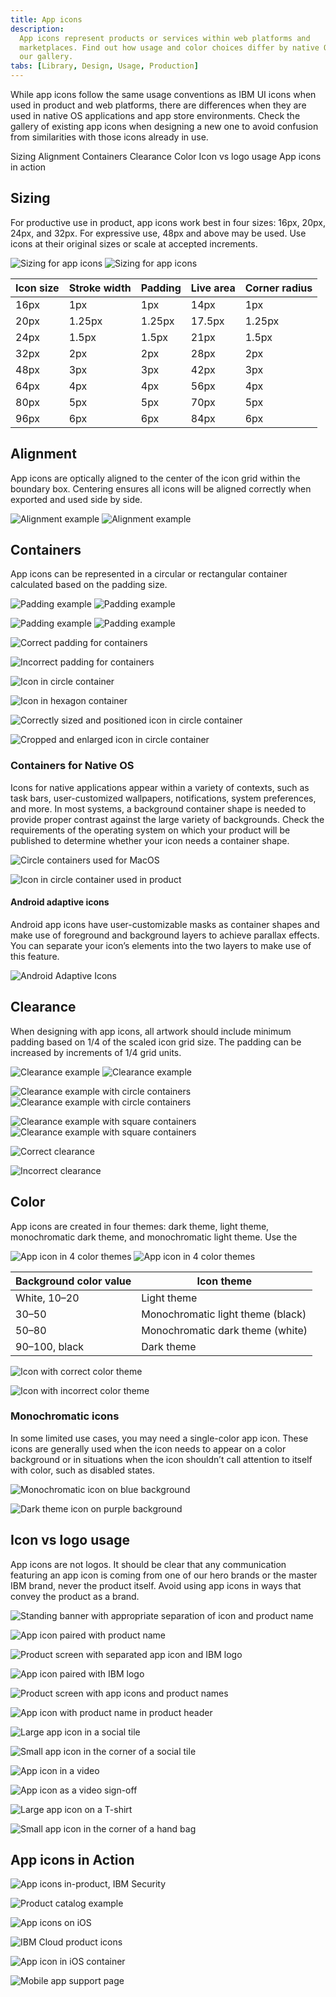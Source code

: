 ```yaml
---
title: App icons
description:
  App icons represent products or services within web platforms and
  marketplaces. Find out how usage and color choices differ by native OS. See
  our gallery.
tabs: [Library, Design, Usage, Production]
---
```


<PageDescription>

While app icons follow the same usage conventions as IBM UI icons when used in
product and web platforms, there are differences when they are used in native OS
applications and app store environments. Check the gallery of existing app icons
when designing a new one to avoid confusion from similarities with those icons
already in use.

</PageDescription>

<AnchorLinks>
  <AnchorLink>Sizing</AnchorLink>
  <AnchorLink>Alignment</AnchorLink>
  <AnchorLink>Containers</AnchorLink>
  <AnchorLink>Clearance</AnchorLink>
  <AnchorLink>Color</AnchorLink>
  <AnchorLink>Icon vs logo usage</AnchorLink>
  <AnchorLink>App icons in action</AnchorLink>
</AnchorLinks>

## Sizing

For productive use in product, app icons work best in four sizes: 16px, 20px, 24px, and 32px. For expressive use, 48px and above may be used. Use icons at their original sizes or scale at accepted increments.

<ArtDirection>

![Sizing for app icons](images/2_1-1_Sizing_Mobile.svg)
![Sizing for app icons](images/2_1-1_Sizing.svg)

</ArtDirection>

| Icon size | Stroke width | Padding | Live area | Corner radius |
| --------- | ------------ | ------- | --------- | ------------- |
| 16px      | 1px          | 1px     | 14px      | 1px           |
| 20px      | 1.25px       | 1.25px  | 17.5px    | 1.25px        |
| 24px      | 1.5px        | 1.5px   | 21px      | 1.5px         |
| 32px      | 2px          | 2px     | 28px      | 2px           |
| 48px      | 3px          | 3px     | 42px      | 3px           |
| 64px      | 4px          | 4px     | 56px      | 4px           |
| 80px      | 5px          | 5px     | 70px      | 5px           |
| 96px      | 6px          | 6px     | 84px      | 6px           |

## Alignment

App icons are optically aligned to the center of the icon grid within the boundary box. Centering ensures all icons will be aligned correctly when exported and used side by side.

<ArtDirection>

![Alignment example](images/2_2-1_Alignment_Mobile.svg)
![Alignment example](images/2_2-1_Alignment.svg)

</ArtDirection>

## Containers

App icons can be represented in a circular or rectangular container calculated based on the padding size.

<ArtDirection>

![Padding example](images/2_3-1_Containers_Mobile_v2.svg)
![Padding example](images/2_3-1_Containers_v2.svg)

</ArtDirection>
<ArtDirection>

![Padding example](images/2_3-2_Containers2_Mobile_v2.svg)
![Padding example](images/2_3-2_Containers2_v2.svg)

</ArtDirection>

<DoDontRow>
<DoDont caption="Keep icons at scale and center within the container.">

![Correct padding for containers](images/2_3-3_Containers_Do.svg)

</DoDont>
<DoDont type="dont" caption="Don’t resize icons outside of accepted proportions.">

![Incorrect padding for containers](images/2_3-4_Containers_Dont.svg)

</DoDont>
</DoDontRow>
<DoDontRow>
<DoDont caption="Use accepted shapes: circle or square for containers.">

![Icon in circle container](images/2_3-5_Containers_Do2.svg)

</DoDont>
<DoDont type="dont" caption="Don’t create new shapes for containers.">

![Icon in hexagon container](images/2_3-6_Containers_Dont2.svg)

</DoDont>
</DoDontRow>
<DoDontRow>
<DoDont caption="Always center align icons in their containers.">

![Correctly sized and positioned icon in circle container](images/2_3-7_Containers_Do3.svg)

</DoDont>
<DoDont type="dont" caption="Don’t crop icons with containers.">

![Cropped and enlarged icon in circle container](images/2_3-8_Containers_Dont3.svg)

</DoDont>
</DoDontRow>

### Containers for Native OS

Icons for native applications appear within a variety of contexts, such as task bars, user-customized wallpapers, notifications, system preferences, and more. In most systems, a background container shape is needed to provide proper contrast against the large variety of backgrounds. Check the requirements of the operating system on which your product will be published to determine whether your icon needs a container shape.

<DoDontRow>
<DoDont caption="In most cases, containers are needed for icons that appear within native operating systems." colLg="6">

![Circle containers used for MacOS](images/2_3-9_Containers_NativeOS_Do.png)

</DoDont>
<DoDont type="dont" caption="Don’t use containers within the product itself. The icon will be too small." colLg="6">

![Icon in circle container used in product](images/2_3-10_Containers_NativeOS_Dont.png)

</DoDont>
</DoDontRow>

#### Android adaptive icons

Android app icons have user-customizable masks as container shapes and make use of foreground and background layers to achieve parallax effects. You can separate your icon’s elements into the two layers to make use of this feature.

<GifPlayer color='dark'>

![Android Adaptive Icons](images/2_3-11_Containers_NativeOS_Adapticon.gif)

</GifPlayer>

## Clearance

When designing with app icons, all artwork should include minimum padding based on 1/4 of the scaled icon grid size. The padding can be increased by increments of 1/4 grid units.

<ArtDirection>

![Clearance example](images/2_4-1_Clearance_Mobile.svg)
![Clearance example](images/2_4-1_Clearance.svg)

</ArtDirection>
<ArtDirection>

![Clearance example with circle containers](images/2_4-2_Clearance2_Mobile.svg)
![Clearance example with circle containers](images/2_4-2_Clearance2.svg)

</ArtDirection>
<ArtDirection>

![Clearance example with square containers](images/2_4-3_Clearance3_Mobile.svg)
![Clearance example with square containers](images/2_4-3_Clearance3.svg)

</ArtDirection>

<DoDontRow>
<DoDont caption="Follow the clearance rule to allow for legibility and an optimal touch experience.">

![Correct clearance](images/2_4-4_Clearance_Do.svg)

</DoDont>
<DoDont type="dont" caption="Don’t collapse the icon clearance area.">

![Incorrect clearance](images/2_4-5_Clearance_Dont.svg)

</DoDont>
</DoDontRow>

## Color

App icons are created in four themes: dark theme, light theme, monochromatic dark theme, and monochromatic light theme. Use the

<ArtDirection>

![App icon in 4 color themes](images/2_5-1_Color_Mobile.svg)
![App icon in 4 color themes](images/2_5-1_Color.svg)

</ArtDirection>

| Background color value | Icon theme                        |
| ---------------------- | --------------------------------- |
| White, 10–20           | Light theme                       |
| 30–50                  | Monochromatic light theme (black) |
| 50–80                  | Monochromatic dark theme (white)  |
| 90–100, black          | Dark theme                        |

<DoDontRow>
<DoDont caption="Use the correct icon theme for the background color.">

![Icon with correct color theme](images/2_5-2_Color_Do.svg)

</DoDont>
<DoDont type="dont" caption="Don’t use the incorrect icon theme.">

![Icon with incorrect color theme](images/2_5-3_Color_Dont.svg)

</DoDont>
</DoDontRow>

### Monochromatic icons

In some limited use cases, you may need a single-color app icon. These icons are generally used when the icon needs to appear on a color background or in situations when the icon shouldn’t call attention to itself with color, such as disabled states.

<DoDontRow>
<DoDont caption="Use monochromatic theme icons on color fields.">

![Monochromatic icon on blue background](images/2_5-4_Color_Do2.svg)

</DoDont>
<DoDont type="dont" caption="Don’t use dark or light theme icons on a color field.">

![Dark theme icon on purple background](images/2_5-5_Color_Dont2.svg)

</DoDont>
</DoDontRow>

## Icon vs logo usage

App icons are not logos. It should be clear that any communication featuring an app icon is coming from one of our hero brands or the master IBM brand, never the product itself. Avoid using app icons in ways that convey the product as a brand.

<DoDontRow>
<DoDont caption="Separate the icon and product name so that they do not appear as a single asset." colLg="6">

![Standing banner with appropriate separation of icon and product name](images/2_6-1_Usage_Do.svg)

</DoDont>
<DoDont type="dont" caption="Don’t create lockups with the icon and product name." colLg="6">

![App icon paired with product name](images/2_6-2_Usage_Dont.svg)

</DoDont>
</DoDontRow>
<DoDontRow>
<DoDont caption="App icons and logos may be used in the same composition with clear separation and hierarchy." colLg="6">

![Product screen with separated app icon and IBM logo](images/2_6-3_Usage_Do2.svg)

</DoDont>
<DoDont type="dont" caption="Don’t pair app icons with logos." colLg="6">

![App icon paired with IBM logo](images/2_6-4_Usage_Dont2.svg)

</DoDont>
</DoDontRow>
<DoDontRow>
<DoDont caption="App icons may be used with type to identify a product or service in the context of a product or marketplace." colLg="6">

![Product screen with app icons and product names](images/2_6-5_Usage_Do3.svg)

</DoDont>
<DoDont type="dont" caption="Don’t use app icons in product headers." colLg="6">

![App icon with product name in product header](images/2_6-6_Usage_Dont3.svg)

</DoDont>
</DoDontRow>
<DoDontRow>
<DoDont caption="App icons may be used as hero graphics in marketing communications." colLg="6">

![Large app icon in a social tile](images/2_6-7_Usage_Do4.svg)

</DoDont>
<DoDont type="dont" caption="Don’t use app icons as a replacement for logos or as a sign-off for communications." colLg="6">

![Small app icon in the corner of a social tile](images/2_6-8_Usage_Dont4.svg)

</DoDont>
</DoDontRow>
<DoDontRow>
<DoDont caption="App icons may be used as a hero graphic in videos or presentation slides." colLg="6">

![App icon in a video](images/2_6-9_Usage_Do5.svg)

</DoDont>
<DoDont type="dont" caption="Don’t use app icons as intros or outros in videos or presentation slides." colLg="6">

![App icon as a video sign-off](images/2_6-10_Usage_Dont5.svg)

</DoDont>
</DoDontRow>
<DoDontRow>
<DoDont caption="App icons may be used as hero graphics for merchandise." colLg="6">

![Large app icon on a T-shirt](images/2_6-11_Usage_Do6.svg)

</DoDont>
<DoDont type="dont" caption="Don’t use app icons as a replacement for logos or as a sign-off for merchandise." colLg="6">

![Small app icon in the corner of a hand bag](images/2_6-13_Usage_Dont6.svg)

</DoDont>
</DoDontRow>

## App icons in Action

<ImageGallery>
<ImageGalleryImage alt="App icons in-product, IBM Security" title="App icons in-product, IBM Security" col={12}>

![App icons in-product, IBM Security](images/2_7-1_Gallery.png)

</ImageGalleryImage>
<ImageGalleryImage alt="Product catalog example" title="Product catalog example" col={12}>

![Product catalog example](images/2_7-2_Gallery2.png)

</ImageGalleryImage>
<ImageGalleryImage alt="App icons on iOS" title="App icons on iOS" col={8}>

![App icons on iOS](images/2_7-3_Gallery3.png)

</ImageGalleryImage>
<ImageGalleryImage alt="IBM Cloud product icons" title="IBM Cloud product icons" col={4}>

![IBM Cloud product icons](images/2_7-4_Gallery4.png)

</ImageGalleryImage>
<ImageGalleryImage alt="App icon in iOS container" title="App icon in iOS container" col={4}>

![App icon in iOS container](images/2_7-5_Gallery5.svg)

</ImageGalleryImage>
<ImageGalleryImage alt="Mobile app support page" title="Mobile app support page" col={8}>

![Mobile app support page](images/2_7-6_Gallery6.png)

</ImageGalleryImage>
</ImageGallery>
